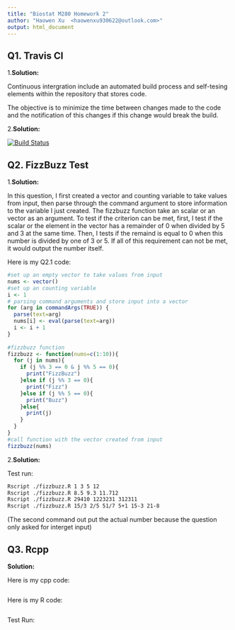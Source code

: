 ```yaml
---
title: "Biostat M280 Homework 2"
author: "Haowen Xu  <haowenxu930622@outlook.com>"
output: html_document
---
```


## Q1. Travis CI

1.**Solution:**

Continuous intergration include an automated build process and self-tesing 
elements within the repository that stores code.

The objective is to minimize the time between changes made to the code and the 
notification of this changes if this change would break the build.

2.**Solution:**

[![Build Status](https://travis-ci.org/PalEON-Project/stepps-baconizing.svg?branch=master)](https://travis-ci.org/PalEON-Project/stepps-baconizing)


## Q2. FizzBuzz Test

1.**Solution:**

In this question, I first created a vector and counting variable to take values 
from input, then parse through the command argument to store information to the 
variable I just created. The fizzbuzz function take an scalar or an vector as an
argument. To test if the criterion can be met, first, I test if the scalar or 
the element in the vector has a remainder of 0 when divided by 5 and 3 at the 
same time. Then, I tests if the remaind is equal to 0 when this number is 
divided by one of 3 or 5. If all of this requirement can not be met, it would 
output the number itself.

Here is my Q2.1 code:
```R
#set up an empty vector to take values from input
nums <- vector()
#set up an counting variable
i <- 1
# parsing command arguments and store input into a vector
for (arg in commandArgs(TRUE)) {
  parse(text=arg)
  nums[i] <- eval(parse(text=arg))
  i <- i + 1
}
  
#fizzbuzz function
fizzbuzz <- function(nums=c(1:10)){
  for (j in nums){
    if (j %% 3 == 0 & j %% 5 == 0){
      print("FizzBuzz")
    }else if (j %% 3 == 0){
      print("Fizz")
    }else if (j %% 5 == 0){
      print("Buzz")
    }else{
      print(j)
    }
  }
}
#call function with the vector created from input
fizzbuzz(nums)
```


2.**Solution:**

Test run:
```bash
Rscript ./fizzbuzz.R 1 3 5 12
Rscript ./fizzbuzz.R 8.5 9.3 11.712
Rscript ./fizzbuzz.R 29410 1223231 312311
Rscript ./fizzbuzz.R 15/3 2/5 51/7 5+1 15-3 21-8
```
(The second command out put the actual number because the question only asked 
for interget input)


## Q3. Rcpp

**Solution:**

Here is my cpp code:
```Rcpp

```

Here is my R code:
```R

```

Test Run:
```bash

```